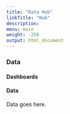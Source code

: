 ```yaml
---
title: "Data Hub"
linkTitle: "Hub"
description:
menu: main
weight: -250
output: html_document
---
```


### Data {.tabset .tabset-fade .tabset-pills}

#### Dashboards

#### Data

Data goes here.